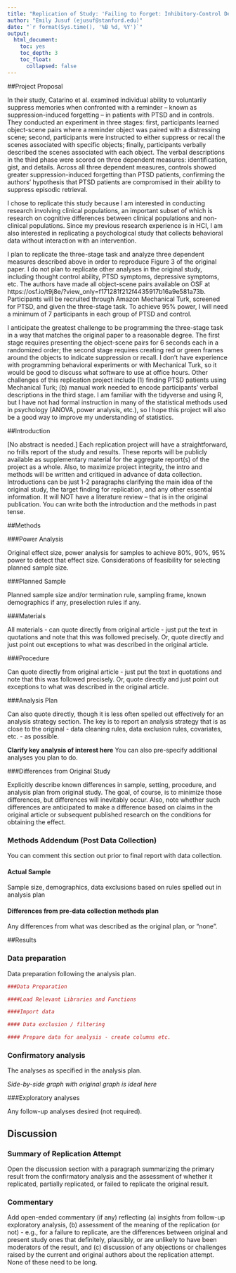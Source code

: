 ```yaml
---
title: "Replication of Study: 'Failing to Forget: Inhibitory-Control Deficits Compromise Memory Suppression in Posttraumatic Stress Disorder' by Catarino et al. (2015, Psychological Science)"
author: "Emily Jusuf (ejusuf@stanford.edu)"
date: "`r format(Sys.time(), '%B %d, %Y')`"
output:
  html_document:
    toc: yes
    toc_depth: 3
    toc_float:
      collapsed: false
---
```


##Project Proposal

In their study, Catarino et al. examined individual ability to voluntarily suppress memories when confronted with a reminder -- known as suppression-induced forgetting -- in patients with PTSD and in controls. They conducted an experiment in three stages: first, participants learned object-scene pairs where a reminder object was paired with a distressing scene; second, participants were instructed to either suppress or recall the scenes associated with specific objects; finally, participants verbally described the scenes associated with each object. The verbal descriptions in the third phase were scored on three dependent measures: identification, gist, and details. Across all three dependent measures, controls showed greater suppression-induced forgetting than PTSD patients, confirming the authors' hypothesis that PTSD patients are compromised in their ability to suppress episodic retrieval.

I chose to replicate this study because I am interested in conducting research involving clinical populations, an important subset of which is research on cognitive differences between clinical populations and non-clinical populations. Since my previous research experience is in HCI, I am also interested in replicating a psychological study that collects behavioral data without interaction with an intervention.

I plan to replicate the three-stage task and analyze three dependent measures described above in order to reproduce Figure 3 of the original paper. I do not plan to replicate other analyses in the original study, including thought control ability, PTSD symptoms, depressive symptoms, etc. The authors have made all object-scene pairs available on OSF at https://osf.io/t9j8e/?view_only=f171281f212f4435917b16a9e581a73b. Participants will be recruited through Amazon Mechanical Turk, screened for PTSD, and given the three-stage task. To achieve 95% power, I will need a minimum of 7 participants in each group of PTSD and control.

I anticipate the greatest challenge to be programming the three-stage task in a way that matches the original paper to a reasonable degree. The first stage requires presenting the object-scene pairs for 6 seconds each in a randomized order; the second stage requires creating red or green frames around the objects to indicate suppression or recall. I don't have experience with programming behavioral experiments or with Mechanical Turk, so it would be good to discuss what software to use at office hours. Other challenges of this replication project include (1) finding PTSD patients using Mechanical Turk; (b) manual work needed to encode participants' verbal descriptions in the third stage. I am familiar with the tidyverse and using R, but I have not had formal instruction in many of the statistical methods used in psychology (ANOVA, power analysis, etc.), so I hope this project will also be a good way to improve my understanding of statistics.

<!-- Replication reports should all use this template to standardize reporting across projects.  These reports will be public supplementary materials that accompany the summary report(s) of the aggregate results. -->

##Introduction

[No abstract is needed.]  Each replication project will have a straightforward, no frills report of the study and results.  These reports will be publicly available as supplementary material for the aggregate report(s) of the project as a whole.  Also, to maximize project integrity, the intro and methods will be written and critiqued in advance of data collection.  Introductions can be just 1-2 paragraphs clarifying the main idea of the original study, the target finding for replication, and any other essential information.  It will NOT have a literature review -- that is in the original publication. You can write both the introduction and the methods in past tense.


##Methods

###Power Analysis

Original effect size, power analysis for samples to achieve 80%, 90%, 95% power to detect that effect size.  Considerations of feasibility for selecting planned sample size.

###Planned Sample

Planned sample size and/or termination rule, sampling frame, known demographics if any, preselection rules if any.

###Materials

All materials - can quote directly from original article - just put the text in quotations and note that this was followed precisely.  Or, quote directly and just point out exceptions to what was described in the original article.

###Procedure	

Can quote directly from original article - just put the text in quotations and note that this was followed precisely.  Or, quote directly and just point out exceptions to what was described in the original article.

###Analysis Plan

Can also quote directly, though it is less often spelled out effectively for an analysis strategy section.  The key is to report an analysis strategy that is as close to the original - data cleaning rules, data exclusion rules, covariates, etc. - as possible.  

**Clarify key analysis of interest here**  You can also pre-specify additional analyses you plan to do.

###Differences from Original Study

Explicitly describe known differences in sample, setting, procedure, and analysis plan from original study.  The goal, of course, is to minimize those differences, but differences will inevitably occur.  Also, note whether such differences are anticipated to make a difference based on claims in the original article or subsequent published research on the conditions for obtaining the effect.

### Methods Addendum (Post Data Collection)

You can comment this section out prior to final report with data collection.

#### Actual Sample
  Sample size, demographics, data exclusions based on rules spelled out in analysis plan

#### Differences from pre-data collection methods plan
  Any differences from what was described as the original plan, or “none”.


##Results


### Data preparation

Data preparation following the analysis plan.
	
```r
###Data Preparation

####Load Relevant Libraries and Functions

####Import data

#### Data exclusion / filtering

#### Prepare data for analysis - create columns etc.
```

### Confirmatory analysis

The analyses as specified in the analysis plan.  

*Side-by-side graph with original graph is ideal here*

###Exploratory analyses

Any follow-up analyses desired (not required).  

## Discussion

### Summary of Replication Attempt

Open the discussion section with a paragraph summarizing the primary result from the confirmatory analysis and the assessment of whether it replicated, partially replicated, or failed to replicate the original result.  

### Commentary

Add open-ended commentary (if any) reflecting (a) insights from follow-up exploratory analysis, (b) assessment of the meaning of the replication (or not) - e.g., for a failure to replicate, are the differences between original and present study ones that definitely, plausibly, or are unlikely to have been moderators of the result, and (c) discussion of any objections or challenges raised by the current and original authors about the replication attempt.  None of these need to be long.
